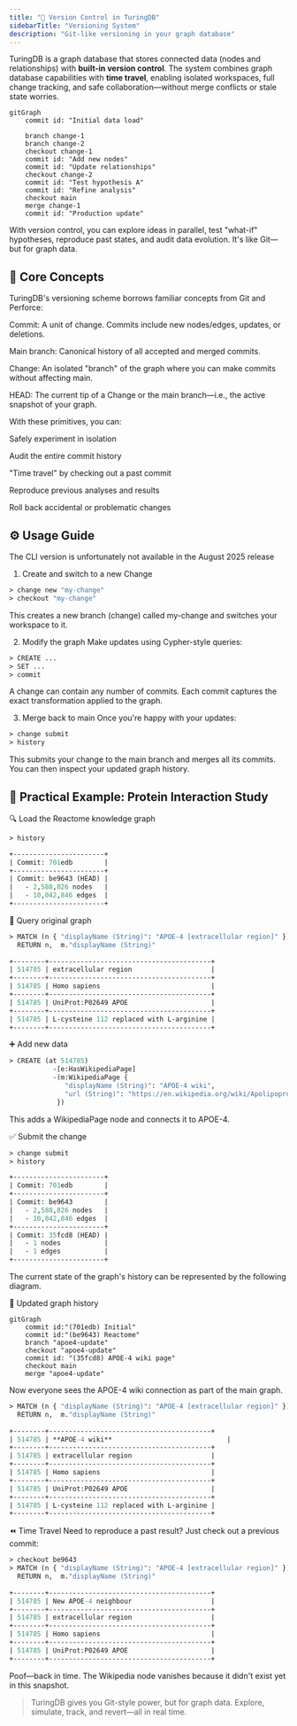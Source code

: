 ```yaml
---
title: "🔁 Version Control in TuringDB"
sidebarTitle: "Versioning System"
description: "Git-like versioning in your graph database"
---
```


TuringDB is a graph database that stores connected data (nodes and relationships) with **built-in version control**. The system combines graph database capabilities with **time travel**, enabling isolated workspaces, full change tracking, and safe collaboration—without merge conflicts or stale state worries.

```mermaid
gitGraph
    commit id: "Initial data load"
  
    branch change-1
    branch change-2
    checkout change-1
    commit id: "Add new nodes"
    commit id: "Update relationships"
    checkout change-2
    commit id: "Test hypothesis A"
    commit id: "Refine analysis"
    checkout main
    merge change-1
    commit id: "Production update"
```

With version control, you can explore ideas in parallel, test "what-if" hypotheses, reproduce past states, and audit data evolution. It's like Git—but for graph data.

## 🧩 Core Concepts

TuringDB's versioning scheme borrows familiar concepts from Git and Perforce:

Commit: A unit of change. Commits include new nodes/edges, updates, or deletions.

Main branch: Canonical history of all accepted and merged commits.

Change: An isolated "branch" of the graph where you can make commits without affecting main.

HEAD: The current tip of a Change or the main branch—i.e., the active snapshot of your graph.

With these primitives, you can:

Safely experiment in isolation

Audit the entire commit history

"Time travel" by checking out a past commit

Reproduce previous analyses and results

Roll back accidental or problematic changes

## ⚙️ Usage Guide
<Warning> The CLI version is unfortunately not available in the August 2025 release </Warning>

1. Create and switch to a new Change

```graphql
> change new "my-change"
> checkout "my-change"
```

This creates a new branch (change) called my-change and switches your workspace to it.

2. Modify the graph
   Make updates using Cypher-style queries:

```graphql
> CREATE ...
> SET ...
> commit
```

A change can contain any number of commits. Each commit captures the exact transformation applied to the graph.

3. Merge back to main
   Once you're happy with your updates:

```graphql
> change submit
> history
```

This submits your change to the main branch and merges all its commits. You can then inspect your updated graph history.

## 🧪 Practical Example: Protein Interaction Study

🔍 Load the Reactome knowledge graph

```graphql
> history

+-----------------------+
| Commit: 701edb        |
+-----------------------+
| Commit: be9643 (HEAD) |
|   - 2,588,826 nodes   |
|   - 10,042,846 edges  |
+-----------------------+
```

🔎 Query original graph

```graphql
> MATCH (n { "displayName (String)": "APOE-4 [extracellular region]" })--(m)
  RETURN n,  m."displayName (String)"
   
+--------+-----------------------------------------+
| 514785 | extracellular region                    |
+--------+-----------------------------------------+
| 514785 | Homo sapiens                            |
+--------+-----------------------------------------+
| 514785 | UniProt:P02649 APOE                     |
+--------+-----------------------------------------+
| 514785 | L-cysteine 112 replaced with L-arginine |
+--------+-----------------------------------------+
```

➕ Add new data

```graphql
> CREATE (at 514785)
           -[e:HasWikipediaPage]
           -(m:WikipediaPage {
              "displayName (String)": "APOE-4 wiki",
              "url (String)": "https://en.wikipedia.org/wiki/Apolipoprotein_E"
            })
```

This adds a WikipediaPage node and connects it to APOE-4.

✅ Submit the change

```graphql
> change submit
> history

+-----------------------+
| Commit: 701edb        |
+-----------------------+
| Commit: be9643        |
|   - 2,588,826 nodes   |
|   - 10,042,846 edges  |
+-----------------------+
| Commit: 35fcd8 (HEAD) |
|   - 1 nodes           |
|   - 1 edges           |
+-----------------------+
```

The current state of the graph's history can be represented by the following diagram.

🌳 Updated graph history

```mermaid
gitGraph
    commit id:"(701edb) Initial"
    commit id:"(be9643) Reactome"
    branch "apoe4-update"
    checkout "apoe4-update"
    commit id: "(35fcd8) APOE-4 wiki page"
    checkout main
    merge "apoe4-update"
```

Now everyone sees the APOE-4 wiki connection as part of the main graph.

```graphql
> MATCH (n { "displayName (String)": "APOE-4 [extracellular region]" })--(m)
  RETURN n,  m."displayName (String)"
   
+--------+-----------------------------------------+
| 514785 | **APOE-4 wiki**                             |
+--------+-----------------------------------------+
| 514785 | extracellular region                    |
+--------+-----------------------------------------+
| 514785 | Homo sapiens                            |
+--------+-----------------------------------------+
| 514785 | UniProt:P02649 APOE                     |
+--------+-----------------------------------------+
| 514785 | L-cysteine 112 replaced with L-arginine |
+--------+-----------------------------------------+
```

⏪ Time Travel
Need to reproduce a past result? Just check out a previous commit:

```graphql
> checkout be9643
> MATCH (n { "displayName (String)": "APOE-4 [extracellular region]" })--(m)
  RETURN n,  m."displayName (String)"
   
+--------+-----------------------------------------+
| 514785 | New APOE-4 neighbour                    |
+--------+-----------------------------------------+
| 514785 | extracellular region                    |
+--------+-----------------------------------------+
| 514785 | Homo sapiens                            |
+--------+-----------------------------------------+
| 514785 | UniProt:P02649 APOE                     |
+--------+-----------------------------------------+
```

Poof—back in time. The Wikipedia node vanishes because it didn't exist yet in this snapshot.

> TuringDB gives you Git-style power, but for graph data. Explore, simulate, track, and revert—all in real time.